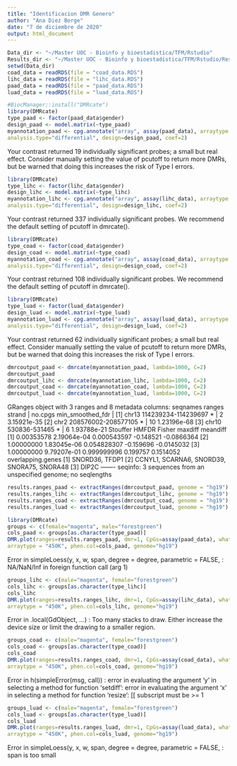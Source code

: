 ---
title: "Identificacion DMR Genero"
author: "Ana Diez Borge"
date: "7 de diciembre de 2020"
output: html_document
---

```{r Cargamos datos de metilación}
Data_dir <- "~/Master UOC - Bioinfo y bioestadistica/TFM/Rstudio"
Results_dir <- "~/Master UOC - Bioinfo y bioestadistica/TFM/Rstudio/Results"
setwd(Data_dir)
coad_data = readRDS(file = "coad_data.RDS")
lihc_data = readRDS(file = "lihc_data.RDS")
paad_data = readRDS(file = "paad_data.RDS")
luad_data = readRDS(file = "luad_data.RDS")
```

```{r Matriz modelo y contraste PAAD}
#BiocManager::install("DMRcate")
library(DMRcate)
type_paad <- factor(paad_data$gender)
design_paad <- model.matrix(~type_paad)
myannotation_paad <- cpg.annotate("array", assay(paad_data), arraytype = "450K",
analysis.type="differential", design=design_paad, coef=2)
```
Your contrast returned 19 individually significant probes; a small but real effect. Consider manually setting the value of pcutoff to return more DMRs, but be warned that doing this increases the risk of Type I errors.

```{r Matriz modelo y contraste LIHC}
library(DMRcate)
type_lihc <- factor(lihc_data$gender)
design_lihc <- model.matrix(~type_lihc)
myannotation_lihc <- cpg.annotate("array", assay(lihc_data), arraytype = "450K",
analysis.type="differential", design=design_lihc, coef=2)
```
Your contrast returned 337 individually significant probes. We recommend the default setting of pcutoff in dmrcate().

```{r Matriz modelo y contraste COAD}
library(DMRcate)
type_coad <- factor(coad_data$gender)
design_coad <- model.matrix(~type_coad)
myannotation_coad <- cpg.annotate("array", assay(coad_data), arraytype = "450K",
analysis.type="differential", design=design_coad, coef=2)
```
Your contrast returned 108 individually significant probes. We recommend the default setting of pcutoff in dmrcate().

```{r Matriz modelo y contraste LUAD}
library(DMRcate)
type_luad <- factor(luad_data$gender)
design_luad <- model.matrix(~type_luad)
myannotation_luad <- cpg.annotate("array", assay(luad_data), arraytype = "450K",
analysis.type="differential", design=design_luad, coef=2)
```
Your contrast returned 62 individually significant probes; a small but real effect. Consider manually setting the value of pcutoff to return more DMRs, but be warned that doing this increases the risk of Type I errors.

```{r}
dmrcoutput_paad <- dmrcate(myannotation_paad, lambda=1000, C=2)
dmrcoutput_paad
dmrcoutput_lihc <- dmrcate(myannotation_lihc, lambda=1000, C=2)
dmrcoutput_coad <- dmrcate(myannotation_coad, lambda=1000, C=2)
dmrcoutput_luad <- dmrcate(myannotation_luad, lambda=1000, C=2)
```
GRanges object with 3 ranges and 8 metadata columns:
      seqnames              ranges strand |   no.cpgs min_smoothed_fdr
         <Rle>           <IRanges>  <Rle> | <integer>        <numeric>
  [1]    chr13 114239234-114239697      * |         2      3.15921e-35
  [2]     chr2 208576002-208577105      * |        10      1.23196e-68
  [3]    chr10       530836-531465      * |         6      1.93788e-21
        Stouffer       HMFDR      Fisher   maxdiff   meandiff
       <numeric>   <numeric>   <numeric> <numeric>  <numeric>
  [1] 0.00353578 2.19064e-04 0.000543597 -0.148521 -0.0866364
  [2] 1.00000000 1.83045e-06 0.054828307 -0.159696 -0.0145032
  [3] 1.00000000 9.79207e-01 0.999999996  0.199757  0.1514052
                               overlapping.genes
                                     <character>
  [1]                             SNORD36, TFDP1
  [2] CCNYL1, SCARNA6, SNORD39, SNORA75, SNORA48
  [3]                                      DIP2C
  -------
  seqinfo: 3 sequences from an unspecified genome; no seqlengths

```{r}
results.ranges_paad <- extractRanges(dmrcoutput_paad, genome = "hg19")
results.ranges_lihc <- extractRanges(dmrcoutput_lihc, genome = "hg19")
results.ranges_coad <- extractRanges(dmrcoutput_coad, genome = "hg19")
results.ranges_luad <- extractRanges(dmrcoutput_luad, genome = "hg19")
```

```{r DMR plot PAAD}
library(DMRcate)
groups <- c(female="magenta", male="forestgreen")
cols_paad <- groups[as.character(type_paad)]
DMR.plot(ranges=results.ranges_paad, dmr=1, CpGs=assay(paad_data), what="Beta",
arraytype = "450K", phen.col=cols_paad, genome="hg19")
```
Error in simpleLoess(y, x, w, span, degree = degree, parametric = FALSE, : NA/NaN/Inf in foreign function call (arg 1)

```{r DMR plot lihc}
groups_lihc <- c(male="magenta", female="forestgreen")
cols_lihc <- groups[as.character(type_lihc)]
cols_lihc
DMR.plot(ranges=results.ranges_lihc, dmr=1, CpGs=assay(lihc_data), what="Beta",
arraytype = "450K", phen.col=cols_lihc, genome="hg19")
```
Error in .local(GdObject, ...) : Too many stacks to draw. Either increase the device size or limit the drawing to a smaller region.

```{r DMR plot coad}
groups_coad <- c(male="magenta", female="forestgreen")
cols_coad <- groups[as.character(type_coad)]
cols_coad
DMR.plot(ranges=results.ranges_coad, dmr=1, CpGs=assay(coad_data), what="Beta",
arraytype = "450K", phen.col=cols_coad, genome="hg19")
```
Error in h(simpleError(msg, call)) : error in evaluating the argument 'y' in selecting a method for function 'setdiff': error in evaluating the argument 'x' in selecting a method for function 'resize': [[ subscript must be >= 1

```{r DMR plot luad}
groups_luad <- c(male="magenta", female="forestgreen")
cols_luad <- groups[as.character(type_luad)]
cols_luad
DMR.plot(ranges=results.ranges_luad, dmr=1, CpGs=assay(luad_data), what="Beta",
arraytype = "450K", phen.col=cols_luad, genome="hg19")
```
Error in simpleLoess(y, x, w, span, degree = degree, parametric = FALSE, : span is too small

